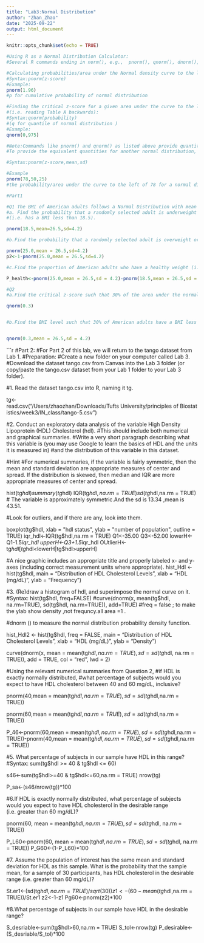 ```yaml
---
title: "Lab3:Normal Distribution"
author: "Zhan_Zhao"
date: "2025-09-22"
output: html_document
---
```


```r
knitr::opts_chunk$set(echo = TRUE)
```

```r
#Using R as a Normal Distribution Calculator:
#Several R commands ending in norm(), e.g.,  pnorm(), qnorm(), dnorm(), calculate quantities for normal distributions. 

#Calculating probabilities/area under the Normal density curve to the left of the z-score
#Syntax:pnorm(z-score)
#Example: 
pnorm(1.96)
#p for cumulative probability of normal distribution

#Finding the critical z-score for a given area under the curve to the left of the z-score 
#(i.e. reading Table A backwards):
#Syntax:qnorm(probability)
#(q for quantile of normal distribution )
#Example:
qnorm(0,975)

#Note:Commands like pnorm() and qnorm() as listed above provide quantities for the standard normal distribution(mean=0,standard deviation = 1).
#To provide the equivalent quantities for another normal distribution, you would specify,e.g.,

#Syntax:pnorm(z-score,mean,sd)

#Example
pnorm(78,50,25)
#the probability/area under the curve to the left of 78 for a normal distribution with mean = 50 and standard deviation = 25)
```


```r
#Part1

#Q1 The BMI of American adults follows a Normal Distribution with mean 26.5 and standard deviation 4.2. Use R to: 
#a. Find the probability that a randomly selected adult is underweight 
#(i.e. has a BMI less than 18.5).

pnorm(18.5,mean=26.5,sd=4.2)

#b.Find the probability that a randomly selected adult is overweight or obese (i.e. has a BMI greater than 25.0)

pnorm(25.0,mean = 26.5,sd=4.2)
p2<-1-pnorm(25.0,mean = 26.5,sd=4.2)

#c.Find the proportion of American adults who have a healthy weight (i.e. a BMI between 18.5 and 25.0)

P_health<-pnorm(25.0,mean = 26.5,sd = 4.2)-pnorm(18.5,mean = 26.5,sd = 4.2)

#Q2
#a.Find the critical z-score such that 30% of the area under the normal curve is to the left of this value.

qnorm(0.3)


#b.Find the BMI level such that 30% of American adults have a BMI less than that number.


qnorm(0.3,mean = 26.5,sd = 4.2)

```

```r
#Part 2:
#For Part 2 of this lab, we will return to the tango dataset from Lab 1. 
#Preparation:
#Create a new folder on your computer called Lab 3.
#Download the dataset tango.csv from Canvas into the Lab 3 folder (or copy/paste the tango.csv dataset from your Lab 1 folder to your Lab 3 folder).

#1. Read the dataset tango.csv into R, naming it tg.

tg<-read.csv("/Users/zhaozhan/Downloads/Tufts\ University/principles\ of\ Biostatistics/week3/IN_class/tango-5.csv")

#2. Conduct an exploratory data analysis of the variable High Density Lipoprotein (HDL) Cholesterol (hdl). 
#This should include both numerical and graphical summaries. 
#Write a very short paragraph describing what this variable is (you may use Google to learn the basics of HDL and the units it is measured in) 
#and the distribution of this variable in this dataset.

#Hint
#For numerical summaries, if the variable is fairly symmetric, then the mean and standard deviation are appropriate measures of center and spread. If the distribution is skewed, then median and IQR are more appropriate measures of center and spread. 

hist(tg$hdl)
summary(tg$hdl)
IQR(tg$hdl,na.rm = TRUE)
sd(tg$hdl,na.rm = TRUE)
# The variable is approximately symmetric.And the sd is 13.34 ,mean is 43.51.

#Look for outliers, and if there are any, look into them.

boxplot(tg$hdl,
        xlab = "hdl status",
        ylab = "number of population",
        outline = TRUE)
iqr_hdl<-IQR(tg$hdl,na.rm = TRUE)
Q1<-35.00
Q3<-52.00
lowerH<-Q1-1.5*iqr_hdl
upperH<-Q3+1.5*iqr_hdl
OUtlierH<-tg$hdl[tg$hdl<lowerH|tg$hdl>upperH]

#A nice graphic includes an appropriate title and properly labeled x- and y-axes (including correct measurement units where appropriate).
hist_Hdl <- hist(tg$hdl,
     main = "Distribution of HDL Cholesterol Levels",
     xlab = "HDL (mg/dL)",
     ylab = "Frequency")




#3. (Re)draw a histogram of hdl, and superimpose the normal curve on it.
#Syntax: hist(tg$hdl, freq=FALSE)
#curve(dnorm(x, mean(tg$hdl, na.rm=TRUE), sd(tg$hdl, na.rm=TRUE)), add=TRUE)
#freq = false ; to make the ylab show density ,not frequncy.all area =1 .

#dnorm () to measure the normal distribution  probability density function.


hist_Hdl2 <- hist(tg$hdl,
     freq = FALSE,
     main = "Distribution of HDL Cholesterol Levels",
     xlab = "HDL (mg/dL)",
     ylab = "Density")

curve(dnorm(x,
            mean = mean(tg$hdl, na.rm = TRUE),
            sd   = sd(tg$hdl, na.rm = TRUE)),
      add = TRUE,
      col = "red",
      lwd = 2)

#Using the relevant numerical summaries from Question 2, 
#if HDL is exactly normally distributed, 
#what percentage of subjects would you expect to have HDL cholesterol between 40 and 60 mg/dL, inclusive?

pnorm(40,mean = mean(tg$hdl,na.rm = TRUE),sd=sd(tg$hdl,na.rm = TRUE))

pnorm(60,mean = mean(tg$hdl,na.rm = TRUE),sd=sd(tg$hdl,na.rm = TRUE))

P_46<-pnorm(60,mean = mean(tg$hdl,na.rm = TRUE),sd=sd(tg$hdl,na.rm = TRUE))-pnorm(40,mean = mean(tg$hdl,na.rm = TRUE),sd=sd(tg$hdl,na.rm = TRUE))

#5. What percentage of subjects in our sample have HDL in this range? 
#Syntax: sum(tg$hdl >= 40 & tg$hdl <= 60)

s46<-sum(tg$hdl>=40 & tg$hdl<=60,na.rm = TRUE)
nrow(tg)

P_sa<-(s46/nrow(tg))*100


#6.If HDL is exactly normally distributed, what percentage of subjects would you expect to have HDL cholesterol in the desirable range (i.e. greater than 60 mg/dL)?


pnorm(60,
      mean = mean(tg$hdl, na.rm = TRUE),
      sd   = sd(tg$hdl, na.rm = TRUE))

P_L60<-pnorm(60,
      mean = mean(tg$hdl, na.rm = TRUE),
      sd   = sd(tg$hdl, na.rm = TRUE))
P_G60<-(1-P_L60)*100



#7. Assume the population of interest has the same mean and standard deviation for HDL as this sample. What is the probability that the sample mean, for a sample of 30 participants, has HDL cholesterol in the desirable range (i.e. greater than 60 mg/dL)?

St.er1<-(sd(tg$hdl,na.rm = TRUE)/sqrt(30))
z1<-(60-mean(tg$hdl,na.rm = TRUE))/St.er1
z2<-1-z1
Pg60<-pnorm(z2)*100

#8.What percentage of subjects in our sample have HDL in the desirable range?

S_desriable<-sum(tg$hdl>60,na.rm = TRUE)
S_tol<-nrow(tg)
P_desirable<-(S_desriable/S_tol)*100
